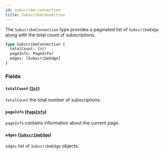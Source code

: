 ```yaml
---
id: subscribe-connection
title: SubscribeConnection
---
```



The `SubscribeConnection` type provides a paginated list of `SubscribeEdge` along with the total count of subscriptions.

```graphql
type SubscribeConnection {
  totalCount: Int!
  pageInfo: PageInfo!
  edges: [SubscribeEdge]
}
```


### Fields

#### `totalCount` ([`Int`](/cyberconnect/reference/scalars/int))

`totalCount` the total number of subscriptions.


#### `pageInfo` ([`PageInfo`](/cyberconnect/reference/objects/page-info))

`pageInfo` contains information about the current page.


#### `edges` ([`SubscribeEdge`](/cyberconnect/reference/objects/subscribe-edge))

`edges` list of `SubscribeEdge` objects.




